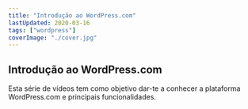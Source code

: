 ```yaml
---
title: "Introdução ao WordPress.com"
lastUpdated: 2020-03-16
tags: ["wordpress"]
coverImage: "./cover.jpg"
---
```


## Introdução ao WordPress.com

Esta série de vídeos tem como objetivo dar-te a conhecer a plataforma WordPress.com e principais funcionalidades. 
